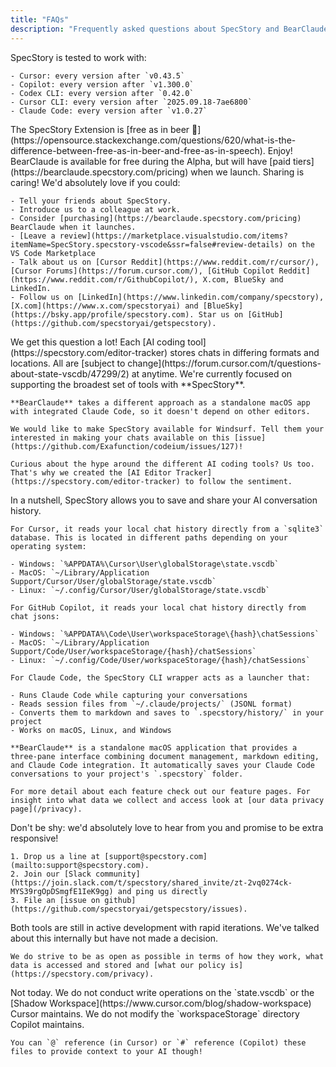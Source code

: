 ```yaml
---
title: "FAQs"
description: "Frequently asked questions about SpecStory and BearClaude."
---
```


<AccordionGroup>
  <Accordion title="What versions of AI coding tools do you support?">
    SpecStory is tested to work with:

    - Cursor: every version after `v0.43.5`
    - Copilot: every version after `v1.300.0`
    - Codex CLI: every version after `0.42.0`
    - Cursor CLI: every version after `2025.09.18-7ae6800`
    - Claude Code: every version after `v1.0.27`
  </Accordion>
  <Accordion title="Does it cost money to use SpecStory? BearClaude?">
    The SpecStory Extension is [free as in beer 🍺](https://opensource.stackexchange.com/questions/620/what-is-the-difference-between-free-as-in-beer-and-free-as-in-speech). Enjoy! BearClaude is available for free during the Alpha, but will have [paid tiers](https://bearclaude.specstory.com/pricing) when we launch.
  </Accordion>
  <Accordion title="How can I support you?">
    Sharing is caring! We'd absolutely love if you could:

    - Tell your friends about SpecStory.
    - Introduce us to a colleague at work.
    - Consider [purchasing](https://bearclaude.specstory.com/pricing) BearClaude when it launches.
    - [Leave a review](https://marketplace.visualstudio.com/items?itemName=SpecStory.specstory-vscode&ssr=false#review-details) on the VS Code Marketplace
    - Talk about us on [Cursor Reddit](https://www.reddit.com/r/cursor/), [Cursor Forums](https://forum.cursor.com/), [GitHub Copilot Reddit](https://www.reddit.com/r/GithubCopilot/), X.com, BlueSky and  LinkedIn.
    - Follow us on [LinkedIn](https://www.linkedin.com/company/specstory), [X.com](https://www.x.com/specstoryai) and [BlueSky](https://bsky.app/profile/specstory.com). Star us on [GitHub](https://github.com/specstoryai/getspecstory).
  </Accordion>
  <Accordion title="Will you support other AI code tools?">
    We get this question a lot! Each [AI coding tool](https://specstory.com/editor-tracker) stores chats in differing formats and locations. All are [subject to change](https://forum.cursor.com/t/questions-about-state-vscdb/47299/2) at anytime. We're currently focused on supporting the broadest set of tools with **SpecStory**.

    **BearClaude** takes a different approach as a standalone macOS app with integrated Claude Code, so it doesn't depend on other editors.

    We would like to make SpecStory available for Windsurf. Tell them your interested in making your chats available on this [issue](https://github.com/Exafunction/codeium/issues/127)!

    Curious about the hype around the different AI coding tools? Us too. That's why we created the [AI Editor Tracker](https://specstory.com/editor-tracker) to follow the sentiment.
  </Accordion>
  <Accordion title="How does this extension work?">
    In a nutshell, SpecStory allows you to save and share your AI conversation history.

    For Cursor, it reads your local chat history directly from a `sqlite3` database. This is located in different paths depending on your operating system:

    - Windows: `%APPDATA%\Cursor\User\globalStorage\state.vscdb`
    - MacOS: `~/Library/Application Support/Cursor/User/globalStorage/state.vscdb`
    - Linux: `~/.config/Cursor/User/globalStorage/state.vscdb`

    For GitHub Copilot, it reads your local chat history directly from chat jsons:

    - Windows: `%APPDATA%\Code\User\workspaceStorage\{hash}\chatSessions`
    - MacOS: `~/Library/Application Support/Code/User/workspaceStorage/{hash}/chatSessions`
    - Linux: `~/.config/Code/User/workspaceStorage/{hash}/chatSessions`

    For Claude Code, the SpecStory CLI wrapper acts as a launcher that:

    - Runs Claude Code while capturing your conversations
    - Reads session files from `~/.claude/projects/` (JSONL format)
    - Converts them to markdown and saves to `.specstory/history/` in your project
    - Works on macOS, Linux, and Windows

    **BearClaude** is a standalone macOS application that provides a three-pane interface combining document management, markdown editing, and Claude Code integration. It automatically saves your Claude Code conversations to your project's `.specstory` folder.

    For more detail about each feature check out our feature pages. For insight into what data we collect and access look at [our data privacy page](/privacy).
  </Accordion>
  <Accordion title="If I need help how can I reach you?">
    Don't be shy: we'd absolutely love to hear from you and promise to be extra responsive!

    1. Drop us a line at [support@specstory.com](mailto:support@specstory.com).
    2. Join our [Slack community](https://join.slack.com/t/specstory/shared_invite/zt-2vq0274ck-MYS39rgOpDSmgfE1IeK9gg) and ping us directly
    3. File an [issue on github](https://github.com/specstoryai/getspecstory/issues).
  </Accordion>
  <Accordion title="Will you open source these tools?">
    Both tools are still in active development with rapid iterations. We've talked about this internally but have not made a decision.

    We do strive to be as open as possible in terms of how they work, what data is accessed and stored and [what our policy is](https://specstory.com/privacy).
  </Accordion>
  <Accordion title="Can I import my SpecStory history back into my editor?">
    Not today. We do not conduct write operations on the `state.vscdb` or the [Shadow Workspace](https://www.cursor.com/blog/shadow-workspace) Cursor maintains. We do not modify the `workspaceStorage` directory Copilot maintains.

    You can `@` reference (in Cursor) or `#` reference (Copilot) these files to provide context to your AI though!
  </Accordion>
</AccordionGroup>